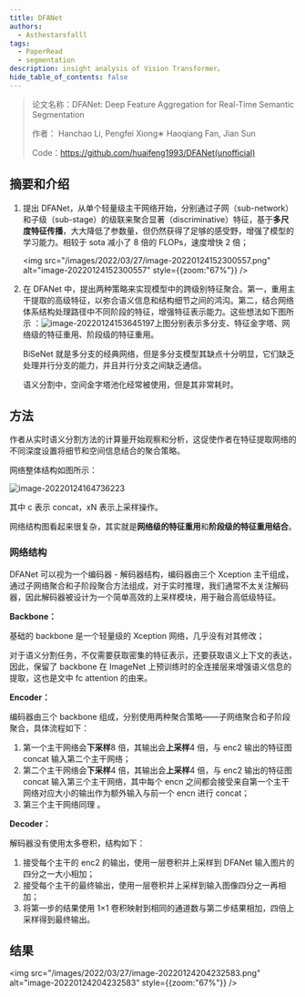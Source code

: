 ```yaml
---
title: DFANet
authors:
  - Asthestarsfalll
tags:
  - PaperRead
  - segmentation
description: insight analysis of Vision Transformer。
hide_table_of_contents: false
---
```


>论文名称：DFANet: Deep Feature Aggregation for Real-Time Semantic Segmentation
>
>作者： Hanchao Li, Pengfei Xiong∗ Haoqiang Fan, Jian Sun
>
>Code：https://github.com/huaifeng1993/DFANet(unofficial)

## 摘要和介绍

1. 提出 DFANet，从单个轻量级主干网络开始，分别通过子网（sub-network）和子级（sub-stage）的级联来聚合显著（discriminative）特征，基于**多尺度特征传播**，大大降低了参数量，但仍然获得了足够的感受野，增强了模型的学习能力。相较于 sota 减小了 8 倍的 FLOPs，速度增快 2 倍；

   <img src="/images/2022/03/27/image-20220124152300557.png" alt="image-20220124152300557" style={{zoom:"67%"}} />

2. 在 DFANet 中，提出两种策略来实现模型中的跨级别特征聚合。第一，重用主干提取的高级特征，以弥合语义信息和结构细节之间的鸿沟。第二，结合网络体系结构处理路径中不同阶段的特征，增强特征表示能力。这些想法如下图所示 ：![image-20220124153645197](/images/2022/03/27/image-20220124153645197.png)上图分别表示多分支、特征金字塔、网络级的特征重用、阶段级的特征重用。

   BiSeNet 就是多分支的经典网络，但是多分支模型其缺点十分明显，它们缺乏处理并行分支的能力，并且并行分支之间缺乏通信。

   语义分割中，空间金字塔池化经常被使用，但是其非常耗时。

## 方法

作者从实时语义分割方法的计算量开始观察和分析，这促使作者在特征提取网络的不同深度设置将细节和空间信息结合的聚合策略。

网络整体结构如图所示：

![image-20220124164736223](/images/2022/03/27/image-20220124164736223.png)

其中 c 表示 concat，xN 表示上采样操作。  

网络结构图看起来很复杂，其实就是**网络级的特征重用**和**阶段级的特征重用结合**。

### 网络结构

DFANet 可以视为一个编码器 - 解码器结构，编码器由三个 Xception 主干组成，通过子网络聚合和子阶段聚合方法组成，对于实时推理，我们通常不太关注解码器，因此解码器被设计为一个简单高效的上采样模块，用于融合高低级特征。

**Backbone：**

基础的 backbone 是一个轻量级的 Xception 网络，几乎没有对其修改；

对于语义分割任务，不仅需要获取密集的特征表示，还要获取语义上下文的表达，因此，保留了 backbone 在 ImageNet 上预训练时的全连接层来增强语义信息的提取，这也是文中 fc attention 的由来。

**Encoder：**

编码器由三个 backbone 组成，分别使用两种聚合策略——子网络聚合和子阶段聚合，具体流程如下：

1. 第一个主干网络会**下采样**8 倍，其输出会**上采样**4 倍，与 enc2 输出的特征图 concat 输入第二个主干网络；
2. 第二个主干网络会**下采样**4 倍，其输出会**上采样**4 倍，与 enc2 输出的特征图 concat 输入第三个主干网络，其中每个 encn 之间都会接受来自第一个主干网络对应大小的输出作为额外输入与前一个 encn 进行 concat；
3. 第三个主干网络同理 。

**Decoder：**

解码器没有使用太多卷积，结构如下：

1. 接受每个主干的 enc2 的输出，使用一层卷积并上采样到 DFANet 输入图片的四分之一大小相加；
2. 接受每个主干的最终输出，使用一层卷积并上采样到输入图像四分之一再相加；
3. 将第一步的结果使用 1×1 卷积映射到相同的通道数与第二步结果相加，四倍上采样得到最终输出。

## 结果

<img src="/images/2022/03/27/image-20220124204232583.png" alt="image-20220124204232583" style={{zoom:"67%"}} />
